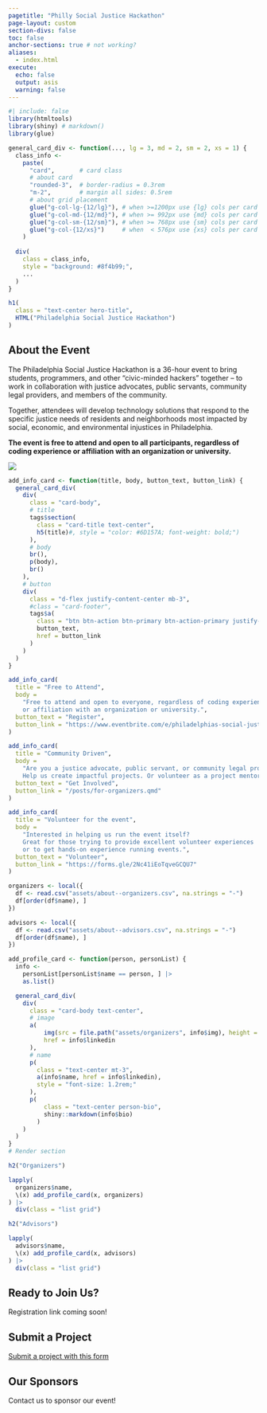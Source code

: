 ```yaml
---
pagetitle: "Philly Social Justice Hackathon"
page-layout: custom
section-divs: false
toc: false
anchor-sections: true # not working?
aliases:
  - index.html
execute: 
  echo: false
  output: asis
  warning: false
---
```



```r
#| include: false
library(htmltools)
library(shiny) # markdown()
library(glue)

general_card_div <- function(..., lg = 3, md = 2, sm = 2, xs = 1) {
  class_info <- 
    paste(
      "card",       # card class
      # about card
      "rounded-3",  # border-radius = 0.3rem
      "m-2",        # margin all sides: 0.5rem
      # about grid placement
      glue("g-col-lg-{12/lg}"), # when >=1200px use {lg} cols per card (ex. 3 across)
      glue("g-col-md-{12/md}"), # when >= 992px use {md} cols per card (ex. 2 across)
      glue("g-col-sm-{12/sm}"), # when >= 768px use {sm} cols per card (ex. 2 across)
      glue("g-col-{12/xs}")     # when  < 576px use {xs} cols per card (ex. 1 across)
    )
  
  div(
    class = class_info,
    style = "background: #8f4b99;",
    ...
  )
}
```

<!-- HERO BANNER -->

::: {.hero-banner .text-center}
```r
h1(
  class = "text-center hero-title",
  HTML("Philadelphia Social Justice Hackathon")
)
```
:::

<!-- /HERO BANNER -->

:::::: {.content-block}

## About the Event
::: {.grid}
::: {.g-col-lg-8 .g-col-12}
The Philadelphia Social Justice Hackathon is a 36-hour event to bring students, programmers, and other “civic-minded hackers” together – to work in collaboration with justice advocates, public servants, community legal providers, and members of the community.

Together, attendees will develop technology solutions that respond to the specific justice needs of residents and neighborhoods most impacted by social, economic, and environmental injustices in Philadelphia.

**The event is free to attend and open to all participants, regardless of coding experience or affiliation with an organization or university.**
:::

:::{.g-col-lg-4 .g-col-8 .g-start-3}
![](assets/about-page_hero-bg-img-1.jpeg)
:::
:::
::::::

:::::: {.content-block}
::: {.list .grid}
      
```r
add_info_card <- function(title, body, button_text, button_link) {
  general_card_div(
    div(
      class = "card-body",
      # title
      tags$section(
        class = "card-title text-center",       
        h5(title)#, style = "color: #6D157A; font-weight: bold;")
      ),
      # body
      br(),
      p(body),
      br()
    ),
    # button
    div(
      class = "d-flex justify-content-center mb-3",
      #class = "card-footer",
      tags$a(
        class = "btn btn-action btn-primary btn-action-primary justify-content-center",
        button_text,
        href = button_link
      )
    )
  )
}

add_info_card(
  title = "Free to Attend", 
  body = 
    "Free to attend and open to everyone, regardless of coding experience 
    or affiliation with an organization or university.", 
  button_text = "Register", 
  button_link = "https://www.eventbrite.com/e/philadelphias-social-justice-hackathon-tickets-829209476867"
)

add_info_card(
  title = "Community Driven", 
  body = 
    "Are you a justice advocate, public servant, or community legal provider?
    Help us create impactful projects. Or volunteer as a project mentor.", 
  button_text = "Get Involved", 
  button_link = "/posts/for-organizers.qmd"
)

add_info_card(
  title = "Volunteer for the event", 
  body = 
    "Interested in helping us run the event itself? 
    Great for those trying to provide excellent volunteer experiences
    or to get hands-on experience running events.", 
  button_text = "Volunteer", 
  button_link = "https://forms.gle/2Nc41iEoTqveGCQU7"
)
```
:::
::::::

<!-- TODO: Add content for these -->
<!-- :::::: {.content-block}
## The Format

:::::: 

:::::: {.content-block}
## Host Institutions

::::::  -->

:::::: {.content-block}

```r
organizers <- local({
  df <- read.csv("assets/about--organizers.csv", na.strings = "-")
  df[order(df$name), ]
})

advisors <- local({
  df <- read.csv("assets/about--advisors.csv", na.strings = "-")
  df[order(df$name), ]
})

add_profile_card <- function(person, personList) {
  info <- 
    personList[personList$name == person, ] |>
    as.list()

  general_card_div(
    div(
      class = "card-body text-center",
      # image
      a(
          img(src = file.path("assets/organizers", info$img), height = "100px"),
          href = info$linkedin
      ),
      # name
      p(
        class = "text-center mt-3",
        a(info$name, href = info$linkedin),
        style = "font-size: 1.2rem;"
      ),
      p(
          class = "text-center person-bio",
          shiny::markdown(info$bio)
        )
    )
  )
}
# Render section

h2("Organizers")

lapply(
  organizers$name, 
  \(x) add_profile_card(x, organizers)
) |>
  div(class = "list grid")

h2("Advisors")

lapply(
  advisors$name,
  \(x) add_profile_card(x, advisors)
) |>
  div(class = "list grid")

```
::::::

:::::: {.content-block}
## Ready to Join Us? {#register}

Registration link coming soon!
:::::: 

:::::: {.content-block}
## Submit a Project

[Submit a project with this form](http://tinyurl.com/sjhphlchallenge)
:::::: 

:::::: {.content-block}
## Our Sponsors {#sponsors}

Contact us to sponsor our event!
:::::: 
